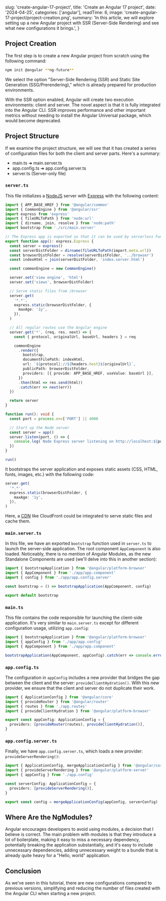   slug: 'create-angular-17-project',
  title: 'Create an Angular 17 project',
  date: '2024-04-25',
  categories: ['angular'],
  readTime: 6,
  image: 'create-angular-17-project/project-creation.png',
  summary:
    'In this article, we will explore setting up a new Angular project with SSR (Server-Side Rendering) and see what new configurations it brings.',
}

## Project Creation

The first step is to create a new Angular project from scratch using the following command:

```bash
npm init @angular **ng-future**
```

We select the option "Server-Side Rendering (SSR) and Static Site Generation (SSG/Prerendering)," which is already prepared for production environments.

With the SSR option enabled, Angular will create two execution environments: client and server. The novel aspect is that it is fully integrated into the Angular CLI. SSR improves performance and other important metrics without needing to install the Angular Universal package, which would become deprecated.

## Project Structure

If we examine the project structure, we will see that it has created a series of configuration files for both the client and server parts. Here's a summary:

- main.ts ➜ main.server.ts
- app.config.ts ➜ app.config.server.ts
- server.ts (Server-only file)

### `server.ts`

This file initializes a [NodeJS](https://nodejs.org/en) server with [Express](https://expressjs.com/) with the following content:

```typescript
import { APP_BASE_HREF } from '@angular/common'
import { CommonEngine } from '@angular/ssr'
import express from 'express'
import { fileURLToPath } from 'node:url'
import { dirname, join, resolve } from 'node:path'
import bootstrap from './src/main.server'

// The Express app is exported so that it can be used by serverless Functions.
export function app(): express.Express {
  const server = express()
  const serverDistFolder = dirname(fileURLToPath(import.meta.url))
  const browserDistFolder = resolve(serverDistFolder, '../browser')
  const indexHtml = join(serverDistFolder, 'index.server.html')

  const commonEngine = new CommonEngine()

  server.set('view engine', 'html')
  server.set('views', browserDistFolder)

  // Serve static files from /browser
  server.get(
    '*.*',
    express.static(browserDistFolder, {
      maxAge: '1y',
    }),
  )

  // All regular routes use the Angular engine
  server.get('*', (req, res, next) => {
    const { protocol, originalUrl, baseUrl, headers } = req

    commonEngine
      .render({
        bootstrap,
        documentFilePath: indexHtml,
        url: `${protocol}://${headers.host}${originalUrl}`,
        publicPath: browserDistFolder,
        providers: [{ provide: APP_BASE_HREF, useValue: baseUrl }],
      })
      .then(html => res.send(html))
      .catch(err => next(err))
  })

  return server
}

function run(): void {
  const port = process.env['PORT'] || 4000

  // Start up the Node server
  const server = app()
  server.listen(port, () => {
    console.log(`Node Express server listening on http://localhost:${port}`)
  })
}

run()
```

It bootstraps the server application and exposes static assets (CSS, HTML, fonts, images, etc.) with the following code:

```typescript
server.get(
  '*.*',
  express.static(browserDistFolder, {
    maxAge: '1y',
  }),
)
```

Here, a [CDN](https://www.cloudflare.com/learning/cdn/what-is-a-cdn/) like CloudFront could be integrated to serve static files and cache them.

### `main.server.ts`

In this file, we have an exported `bootstrap` function used in `server.ts` to launch the server-side application. The root component `AppComponent` is also loaded. Noticeably, there is no mention of Angular Modules, as the new Standalone Components are used (we'll delve into this in another section):

```typescript
import { bootstrapApplication } from '@angular/platform-browser'
import { AppComponent } from './app/app.component'
import { config } from './app/app.config.server'

const bootstrap = () => bootstrapApplication(AppComponent, config)

export default bootstrap
```

### `main.ts`

This file contains the code responsible for launching the client-side application. It's very similar to `main.server.ts` except for different configuration usage, utilizing `app.config`:

```typescript
import { bootstrapApplication } from '@angular/platform-browser'
import { appConfig } from './app/app.config'
import { AppComponent } from './app/app.component'

bootstrapApplication(AppComponent, appConfig).catch(err => console.error(err))
```

### `app.config.ts`

The configuration in `appConfig` includes a new provider that bridges the gap between the client and the server: `provideClientHydration()`. With this new provider, we ensure that the client and server do not duplicate their work.

```typescript
import { ApplicationConfig } from '@angular/core'
import { provideRouter } from '@angular/router'
import { routes } from './app.routes'
import { provideClientHydration } from '@angular/platform-browser'

export const appConfig: ApplicationConfig = {
  providers: [provideRouter(routes), provideClientHydration()],
}
```

### `app.config.server.ts`

Finally, we have `app.config.server.ts`, which loads a new provider: `provideServerRendering()`:

```typescript
import { ApplicationConfig, mergeApplicationConfig } from '@angular/core'
import { provideServerRendering } from '@angular/platform-server'
import { appConfig } from './app.config'

const serverConfig: ApplicationConfig = {
  providers: [provideServerRendering()],
}

export const config = mergeApplicationConfig(appConfig, serverConfig)
```

## Where Are the NgModules?

Angular encourages developers to avoid using modules, a decision that I believe is correct. The main problem with modules is that they introduce a lot of boilerplate, making it easy to miss a necessary dependency, potentially breaking the application substantially, and it's easy to include unnecessary dependencies, adding unnecessary weight to a bundle that is already quite heavy for a "Hello, world" application.

## Conclusion

As we've seen in this tutorial, there are new configurations compared to previous versions, simplifying and reducing the number of files created with the Angular CLI when starting a new project.
